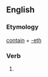 ==English==

===Etymology===
[[contain]] + [[-eth]]

===Verb===
{{infl|en|verb form}}

# {{archaic third-person singular of|contain}}